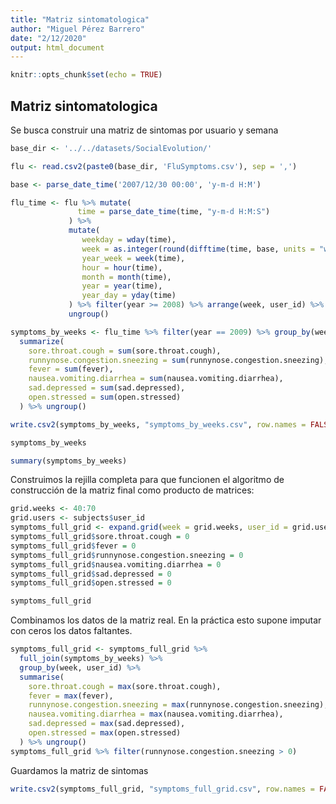 ```yaml
---
title: "Matriz sintomatologica"
author: "Miguel Pérez Barrero"
date: "2/12/2020"
output: html_document
---
```


```r
knitr::opts_chunk$set(echo = TRUE)
```

## Matriz sintomatologica

Se busca construir una matriz de sintomas por usuario y semana

```r
base_dir <- '../../datasets/SocialEvolution/'

flu <- read.csv2(paste0(base_dir, 'FluSymptoms.csv'), sep = ',')

base <- parse_date_time('2007/12/30 00:00', 'y-m-d H:M')

flu_time <- flu %>% mutate(
               time = parse_date_time(time, "y-m-d H:M:S")
             ) %>%
             mutate(
                weekday = wday(time), 
                week = as.integer(round(difftime(time, base, units = "weeks"))),
                year_week = week(time),
                hour = hour(time),
                month = month(time), 
                year = year(time),
                year_day = yday(time)
             ) %>% filter(year >= 2008) %>% arrange(week, user_id) %>%
             ungroup()

symptoms_by_weeks <- flu_time %>% filter(year == 2009) %>% group_by(week, user_id) %>% 
  summarize(
    sore.throat.cough = sum(sore.throat.cough),
    runnynose.congestion.sneezing = sum(runnynose.congestion.sneezing),
    fever = sum(fever),              
    nausea.vomiting.diarrhea = sum(nausea.vomiting.diarrhea),     
    sad.depressed = sum(sad.depressed),             
    open.stressed = sum(open.stressed)
  ) %>% ungroup()

write.csv2(symptoms_by_weeks, "symptoms_by_weeks.csv", row.names = FALSE)
```

```r
symptoms_by_weeks
```


```r
summary(symptoms_by_weeks)
```

Construimos la rejilla completa para que funcionen el algoritmo de construcción de la matriz final como producto de matrices:

```r
grid.weeks <- 40:70
grid.users <- subjects$user_id
symptoms_full_grid <- expand.grid(week = grid.weeks, user_id = grid.users)
symptoms_full_grid$sore.throat.cough = 0
symptoms_full_grid$fever = 0
symptoms_full_grid$runnynose.congestion.sneezing = 0
symptoms_full_grid$nausea.vomiting.diarrhea = 0
symptoms_full_grid$sad.depressed = 0
symptoms_full_grid$open.stressed = 0

symptoms_full_grid
```
Combinamos los datos de la matriz real. En la práctica esto supone imputar con ceros los datos faltantes.

```r
symptoms_full_grid <- symptoms_full_grid %>%
  full_join(symptoms_by_weeks) %>%
  group_by(week, user_id) %>%
  summarise(
    sore.throat.cough = max(sore.throat.cough),
    fever = max(fever),
    runnynose.congestion.sneezing = max(runnynose.congestion.sneezing),
    nausea.vomiting.diarrhea = max(nausea.vomiting.diarrhea),
    sad.depressed = max(sad.depressed),
    open.stressed = max(open.stressed)
  ) %>% ungroup()
symptoms_full_grid %>% filter(runnynose.congestion.sneezing > 0)
```
Guardamos la matriz de sintomas

```r
write.csv2(symptoms_full_grid, "symptoms_full_grid.csv", row.names = FALSE)
```


